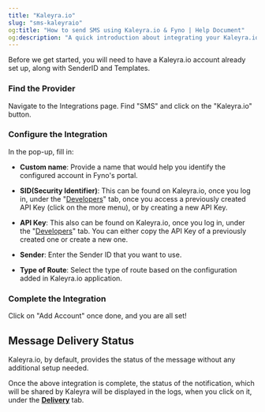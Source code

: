 ```yaml
---
title: "Kaleyra.io"
slug: "sms-kaleyraio"
og:title: "How to send SMS using Kaleyra.io & Fyno | Help Document"
og:description: "A quick introduction about integrating your Kaleyra.io SMS account into Fyno."
---
```


Before we get started, you will need to have a Kaleyra.io account already set up, along with SenderID and Templates.

<Steps>

### Find the Provider

Navigate to the Integrations page. Find "SMS" and click on the "Kaleyra.io" button.

### Configure the Integration

In the pop-up, fill in:

- **Custom name**: Provide a name that would help you identify the configured account in Fyno's portal.

- **SID(Security Identifier)**: This can be found on Kaleyra.io, once you log in, under the "[Developers](https://in.kaleyra.io/api-keys)" tab, once you access a previously created API Key (click on the more menu), or by creating a new API Key.

- **API Key**: This also can be found on Kaleyra.io, once you log in, under the "[Developers](https://in.kaleyra.io/api-keys)" tab. You can either copy the API Key of a previously created one or create a new one.

- **Sender**: Enter the Sender ID that you want to use.

- **Type of Route**: Select the type of route based on the configuration added in Kaleyra.io application.

### Complete the Integration

Click on "Add Account" once done, and you are all set!

</Steps>

## Message Delivery Status

Kaleyra.io, by default, provides the status of the message without any additional setup needed.

Once the above integration is complete, the status of the notification, which will be shared by Kaleyra will be displayed in the logs, when you click on it, under the **[Delivery](./log-details-delivery)** tab.
